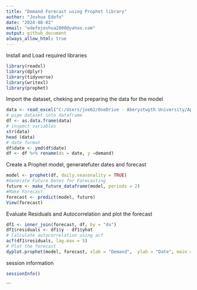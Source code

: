 ```yaml
---
title: "Demand Forecast using Prophet library"
author: "Joshua Edefo"
date: "2024-08-02"
email: "edefojoshua2000@yahoo.com"
output: github_document
always_allow_html: true
---
```

Install and Load required libraries
```r
library(readxl) 
library(dplyr)
library(tidyverse)
library(writexl)
library(prophet)
```

Import the dataset, cheking and preparing the data for the model

```r
data <- read_excel("C:/Users/joe62/OneDrive - Aberystwyth University/Apps/Desktop/GP Prescribing/Wales/Data_for_simulation.xlsx")
# pipe dataset into dataframe
df <- as.data.frame(data)
# inspect variables
str(data)
head (data)
# date format
df$date <- ymd(df$date)
df <- df %>% rename(ds = date, y =demand)
```
 Create a Prophet model, generatefuter dates and forecast

```r
model <- prophet(df, daily.seasonality = TRUE)
#Generate Future Dates for Forecasting
future <- make_future_dataframe(model, periods = 2)
#Make Forecast
forecast <- predict(model, future)
View(forecast)
```

Evaluate Residuals and Autocorrelation and plot the forecast

```r
df1 <- inner_join(forecast, df, by = "ds")
df1$residuals <- df1$y - df1$yhat
# Calculate autocorrelation using acf
acf(df1$residuals, lag.max = 5)
# Plot the forecast
dyplot.prophet(model, forecast, xlab = "Demand",  ylab = "Date", main = "Demand Forecast")

```

session information

```r
sessionInfo()
```
```